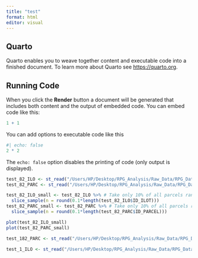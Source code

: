 ```yaml
---
title: "test"
format: html
editor: visual
---
```


## Quarto

Quarto enables you to weave together content and executable code into a finished document. To learn more about Quarto see <https://quarto.org>.

## Running Code

When you click the **Render** button a document will be generated that includes both content and the output of embedded code. You can embed code like this:

```r
1 + 1
```

You can add options to executable code like this

```r
#| echo: false
2 * 2
```

The `echo: false` option disables the printing of code (only output is displayed).

```r
test_82_ILO <- st_read("/Users/HP/Desktop/RPG_Analysis/Raw_Data/RPG_Data/tempfile/RPG_2-0__SHP_LAMB93_R24-2015_2015-01-01/RPG/1_DONNEES_LIVRAISON_2015/RPG_2-0_SHP_LAMB93_R24-2015/ILOTS_ANONYMES.shp")
test_82_PARC <- st_read("/Users/HP/Desktop/RPG_Analysis/Raw_Data/RPG_Data/tempfile/RPG_2-0__SHP_LAMB93_R24-2015_2015-01-01/RPG/1_DONNEES_LIVRAISON_2015/RPG_2-0_SHP_LAMB93_R24-2015/PARCELLES_GRAPHIQUES.shp")
```

```r
test_82_ILO_small <- test_82_ILO %>% # Take only 10% of all parcels randomly to work on a random smaller subsample
  slice_sample(n = round(0.1*length(test_82_ILO$ID_ILOT)))
test_82_PARC_small <- test_82_PARC %>% # Take only 10% of all parcels randomly to work on a random smaller subsample
  slice_sample(n = round(0.1*length(test_82_PARC$ID_PARCEL)))
```

```r
plot(test_82_ILO_small)
plot(test_82_PARC_small)
```

```r
test_182_PARC <- st_read("/Users/HP/Desktop/RPG_Analysis/Raw_Data/RPG_Data/tempfile/RPG_2-0__SHP_LAMB93_R11_2022-01-01/RPG/1_DONNEES_LIVRAISON_2023-08-01/RPG_2-0_SHP_LAMB93_R11-2022/PARCELLES_GRAPHIQUES.shp")
```

```r
test_1_ILO <- st_read("/Users/HP/Desktop/RPG_Analysis/Raw_Data/RPG_Data/tempfile/RPG_1-0__SHP_LAMB93_R84-2007_2007-01-01/RPG/1_DONNEES_LIVRAISON_2007/RPG_1-0_SHP_LAMB93_R84-2007/ILOTS_ANONYMES.shp")
```
